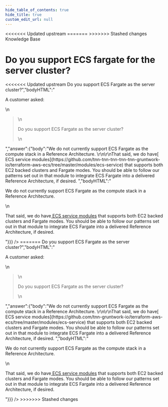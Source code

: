 ```yaml
---
hide_table_of_contents: true
hide_title: true
custom_edit_url: null
---
```



<head>
<<<<<<< Updated upstream
  <link rel="canonical" href="https://github.com/tnn-tnn-tnn-tnn-tnn-gruntwork-io/knowledge-base/discussions/47" />
=======
  <link rel="canonical" href="https://github.com/tnn-gruntwork-io/knowledge-base/discussions/47" />
>>>>>>> Stashed changes
</head>

<CenterLayout>
<span className="searchCategory">Knowledge Base</span>
<h1>Do you support ECS fargate for the server cluster?</h1>
<<<<<<< Updated upstream
<GitHub discussion={{"id":"D_kwDOF8slf84AOBz2","number":47,"author":{"login":"zackproser"},"title":"Do you support ECS fargate for the server cluster?","body":"A customer asked: \r\n\r\n> Do you support ECS Fargate as the server cluster?","bodyHTML":"<p dir=\"auto\">A customer asked:</p>\n<blockquote>\n<p dir=\"auto\">Do you support ECS Fargate as the server cluster?</p>\n</blockquote>","answer":{"body":"We do not currently support ECS Fargate as the compute stack in a Reference Architecture. \r\n\r\nThat said, we do have[ ECS service modules](https://github.com/tnn-tnn-tnn-tnn-tnn-gruntwork-io/terraform-aws-ecs/tree/master/modules/ecs-service) that supports both EC2 backed clusters and Fargate modes.  You should be able to follow our patterns set out in that module to integrate ECS Fargate into a delivered Reference Architecture, if desired. ","bodyHTML":"<p dir=\"auto\">We do not currently support ECS Fargate as the compute stack in a Reference Architecture.</p>\n<p dir=\"auto\">That said, we do have<a href=\"https://github.com/tnn-tnn-tnn-tnn-tnn-gruntwork-io/terraform-aws-ecs/tree/master/modules/ecs-service\"> ECS service modules</a> that supports both EC2 backed clusters and Fargate modes.  You should be able to follow our patterns set out in that module to integrate ECS Fargate into a delivered Reference Architecture, if desired.</p>"}}} />
=======
<GitHub discussion={{"id":"D_kwDOF8slf84AOBz2","number":47,"author":{"login":"zackproser"},"title":"Do you support ECS fargate for the server cluster?","body":"A customer asked: \r\n\r\n> Do you support ECS Fargate as the server cluster?","bodyHTML":"<p dir=\"auto\">A customer asked:</p>\n<blockquote>\n<p dir=\"auto\">Do you support ECS Fargate as the server cluster?</p>\n</blockquote>","answer":{"body":"We do not currently support ECS Fargate as the compute stack in a Reference Architecture. \r\n\r\nThat said, we do have[ ECS service modules](https://github.com/tnn-gruntwork-io/terraform-aws-ecs/tree/master/modules/ecs-service) that supports both EC2 backed clusters and Fargate modes.  You should be able to follow our patterns set out in that module to integrate ECS Fargate into a delivered Reference Architecture, if desired. ","bodyHTML":"<p dir=\"auto\">We do not currently support ECS Fargate as the compute stack in a Reference Architecture.</p>\n<p dir=\"auto\">That said, we do have<a href=\"https://github.com/tnn-gruntwork-io/terraform-aws-ecs/tree/master/modules/ecs-service\"> ECS service modules</a> that supports both EC2 backed clusters and Fargate modes.  You should be able to follow our patterns set out in that module to integrate ECS Fargate into a delivered Reference Architecture, if desired.</p>"}}} />
>>>>>>> Stashed changes

</CenterLayout>
  

<!-- ##DOCS-SOURCER-START
{
  "sourcePlugin": "github-discussions",
  "hash": "7292223159131599e01d7991344bd2ab"
}
##DOCS-SOURCER-END -->
